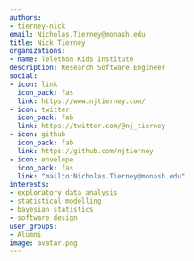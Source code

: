 ```yaml
---
authors:
- tierney-nick
email: Nicholas.Tierney@monash.edu
title: Nick Tierney
organizations:
- name: Telethon Kids Institute
description: Research Software Engineer
social:
- icon: link
  icon_pack: fas
  link: https://www.njtierney.com/
- icon: twitter
  icon_pack: fab
  link: https://twitter.com/@nj_tierney
- icon: github
  icon_pack: fab
  link: https://github.com/njtierney
- icon: envelope
  icon_pack: fas
  link: "mailto:Nicholas.Tierney@monash.edu"
interests:
- exploratory data analysis
- statistical modelling
- bayesian statistics
- software design
user_groups:
- Alumni
image: avatar.png
---
```

